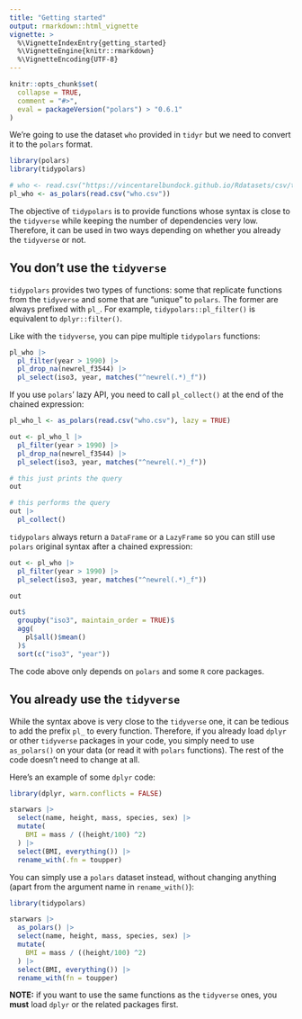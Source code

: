 ```yaml
---
title: "Getting started"
output: rmarkdown::html_vignette
vignette: >
  %\VignetteIndexEntry{getting_started}
  %\VignetteEngine{knitr::rmarkdown}
  %\VignetteEncoding{UTF-8}
---
```


```r
knitr::opts_chunk$set(
  collapse = TRUE,
  comment = "#>",
  eval = packageVersion("polars") > "0.6.1"
)
```

We're going to use the dataset `who` provided in `tidyr` but we need to convert it to the `polars` format.

```r
library(polars)
library(tidypolars)

# who <- read.csv("https://vincentarelbundock.github.io/Rdatasets/csv/tidyr/who.csv")
pl_who <- as_polars(read.csv("who.csv"))
```

The objective of `tidypolars` is to provide functions whose syntax is close to
the `tidyverse` while keeping the number of dependencies very low. Therefore, it
can be used in two ways depending on whether you already the `tidyverse` or not.

## You don't use the `tidyverse`

`tidypolars` provides two types of functions: some that replicate functions from 
the `tidyverse` and some that are "unique" to `polars`. The former are always
prefixed with `pl_`. For example, `tidypolars::pl_filter()` is equivalent to 
`dplyr::filter()`.

Like with the `tidyverse`, you can pipe multiple `tidypolars` functions:

```r
pl_who |> 
  pl_filter(year > 1990) |> 
  pl_drop_na(newrel_f3544) |> 
  pl_select(iso3, year, matches("^newrel(.*)_f"))
```

If you use `polars`' lazy API, you need to call `pl_collect()` at the end of the 
chained expression:

```r
pl_who_l <- as_polars(read.csv("who.csv"), lazy = TRUE)

out <- pl_who_l |> 
  pl_filter(year > 1990) |> 
  pl_drop_na(newrel_f3544) |> 
  pl_select(iso3, year, matches("^newrel(.*)_f"))

# this just prints the query
out

# this performs the query
out |> 
  pl_collect()
```

`tidypolars` always return a `DataFrame` or a `LazyFrame` so you can still use
`polars` original syntax after a chained expression:

```r
out <- pl_who |> 
  pl_filter(year > 1990) |> 
  pl_select(iso3, year, matches("^newrel(.*)_f"))

out

out$
  groupby("iso3", maintain_order = TRUE)$
  agg(
    pl$all()$mean()
  )$
  sort(c("iso3", "year"))
```

The code above only depends on `polars` and some `R` core packages.

## You already use the `tidyverse`

While the syntax above is very close to the `tidyverse` one, it can be tedious to
add the prefix `pl_` to every function. Therefore, if you already load `dplyr` or
other `tidyverse` packages in your code, you simply need to use `as_polars()` on 
your data (or read it with `polars` functions). The rest of the code doesn't need
to change at all. 

Here's an example of some `dplyr` code:

```r
library(dplyr, warn.conflicts = FALSE)

starwars |> 
  select(name, height, mass, species, sex) |> 
  mutate(
    BMI = mass / ((height/100) ^2)
  ) |> 
  select(BMI, everything()) |> 
  rename_with(.fn = toupper)
```

You can simply use a `polars` dataset instead, without changing anything (apart
from the argument name in `rename_with()`):

```r
library(tidypolars)

starwars |> 
  as_polars() |> 
  select(name, height, mass, species, sex) |> 
  mutate(
    BMI = mass / ((height/100) ^2)
  ) |> 
  select(BMI, everything()) |> 
  rename_with(fn = toupper)
```

**NOTE:** if you want to use the same functions as the `tidyverse` ones, you 
**must** load `dplyr` or the related packages first.
